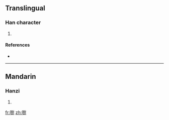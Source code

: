 ==Translingual==

===Han character===
{{Han char|rn=30|rad=口|as=14|sn=17|four=|canj=口廿土戈 (RTGI), X口廿土戈 (XRTGI)}}

# {{defn|Han|sort=口14}}

====References====
* {{Han ref|kx=0212.010|dkj=04465|dj=0434.340|hdz=10696.070|uh=5689|ud=22153}}

----

==Mandarin==

===Hanzi===
{{cmn-hanzi|pin=[[duō]] ([[duo1]])|wg=to<sup>1</sup>}}

# {{defn|Mandarin}}

[[fr:嚉]]
[[zh:嚉]]
